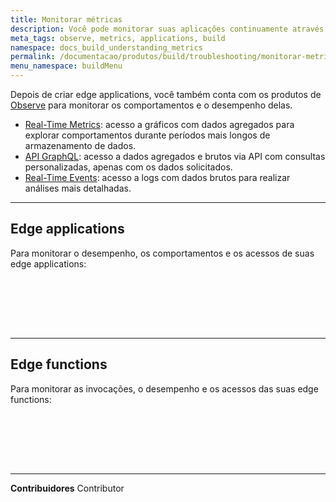 ```yaml
---
title: Monitorar métricas
description: Você pode monitorar suas aplicações continuamente através dos produtos Azion Observe.
meta_tags: observe, metrics, applications, build
namespace: docs_build_understanding_metrics
permalink: /documentacao/produtos/build/troubleshooting/monitorar-metricas/
menu_namespace: buildMenu
---
```



Depois de criar edge applications, você também conta com os produtos de [Observe](/pt-br/documentacao/produtos/observe/) para monitorar os comportamentos e o desempenho delas.

- [Real-Time Metrics](/pt-br/documentacao/produtos/observe/real-time-metrics/): acesso a gráficos com dados agregados para explorar comportamentos durante períodos mais longos de armazenamento de dados.
- [API GraphQL](/pt-br/documentacao/devtools/graphql-api/visao-geral/): acesso a dados agregados e brutos via API com consultas personalizadas, apenas com os dados solicitados.
- [Real-Time Events](/pt-br/documentacao/produtos/observe/real-time-events/): acesso a logs com dados brutos para realizar análises mais detalhadas.

---

## Edge applications

Para monitorar o desempenho, os comportamentos e os acessos de suas edge applications:

<LinkButton outlined link="/pt-br/documentacao/produtos/observe/real-time-metrics/#edge-applications" label="ver métricas agregadas" variant="secondary" /> <br></br>

<LinkButton outlined link="/pt-br/documentacao/devtools/graphql-api/recursos/#conjuntos-de-dados" label="consultar dados" variant="secondary" /> <br></br>

<LinkButton outlined link="/pt-br/documentacao/produtos/observe/real-time-events/#edge-applications" label="ver dados brutos" variant="secondary" />

---

## Edge functions

Para monitorar as invocações, o desempenho e os acessos das suas edge functions:

<LinkButton outlined link="/pt-br/documentacao/produtos/observe/real-time-metrics/#edge-functions" label="ver métricas agregadas" variant="secondary" /> <br></br>

<LinkButton outlined link="/pt-br/documentacao/devtools/graphql-api/recursos/#conjuntos-de-dados" label="consultar dados" variant="secondary" /> <br></br>

<LinkButton outlined link="/pt-br/documentacao/produtos/observe/real-time-events/#edge-functions" label="ver dados brutos" variant="secondary" />



---


**Contribuidores** <ContributorList>Contributor</ContributorList>
